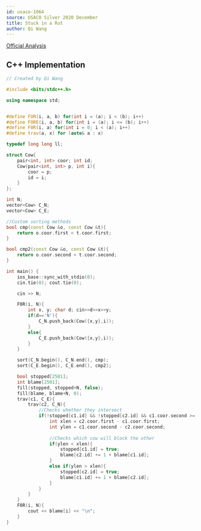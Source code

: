 ```yaml
---
id: usaco-1064
source: USACO Silver 2020 December
title: Stuck in a Rut
author: Qi Wang
---
```


[Official Analysis](http://usaco.org/current/data/sol_prob3_silver_dec20.html)

<LanguageSection>
<CPPSection>

## C++ Implementation

```cpp
// Created by Qi Wang

#include <bits/stdc++.h>

using namespace std;


#define FOR(i, a, b) for(int i = (a); i < (b); i++)
#define FORE(i, a, b) for(int i = (a); i <= (b); i++)
#define F0R(i, a) for(int i = 0; i < (a); i++)
#define trav(a, x) for (auto& a : x)

typedef long long ll;

struct Cow{
    pair<int, int> coor; int id;
    Cow(pair<int, int> p, int i){
        coor = p;
        id = i;
    }  
};

int N;
vector<Cow> C_N;
vector<Cow> C_E;

//Custom sorting methods
bool cmp(const Cow &o, const Cow &t){
    return o.coor.first < t.coor.first;
}

bool cmp2(const Cow &o, const Cow &t){
    return o.coor.second < t.coor.second;
}

int main() {
    ios_base::sync_with_stdio(0);
    cin.tie(0); cout.tie(0);

    cin >> N;

    F0R(i, N){
        int x, y; char d; cin>>d>>x>>y;
        if(d=='N'){
            C_N.push_back(Cow({x,y},i));
        }
        else{
            C_E.push_back(Cow({x,y},i));
        }
    }

    sort(C_N.begin(), C_N.end(), cmp);
    sort(C_E.begin(), C_E.end(), cmp2);

    bool stopped[2501];
    int blame[2501];
    fill(stopped, stopped+N, false);
    fill(blame, blame+N, 0);
    trav(c1, C_E){
        trav(c2, C_N){
            //Checks whether they intersect
            if(!stopped[c1.id] && !stopped[c2.id] && c1.coor.second >= c2.coor.second && c1.coor.first <= c2.coor.first){
                int xlen = c2.coor.first - c1.coor.first;
                int ylen = c1.coor.second - c2.coor.second;
                
                //Checks which cow will block the other
                if(ylen < xlen){
                    stopped[c1.id] = true;
                    blame[c2.id] += 1 + blame[c1.id];
                }
                else if(ylen > xlen){
                    stopped[c2.id] = true;
                    blame[c1.id] += 1 + blame[c2.id];
                }
            }
        }
    }
    F0R(i, N){
        cout << blame[i] << "\n";
    }
}
```

</CPPSection>
</LanguageSection>
